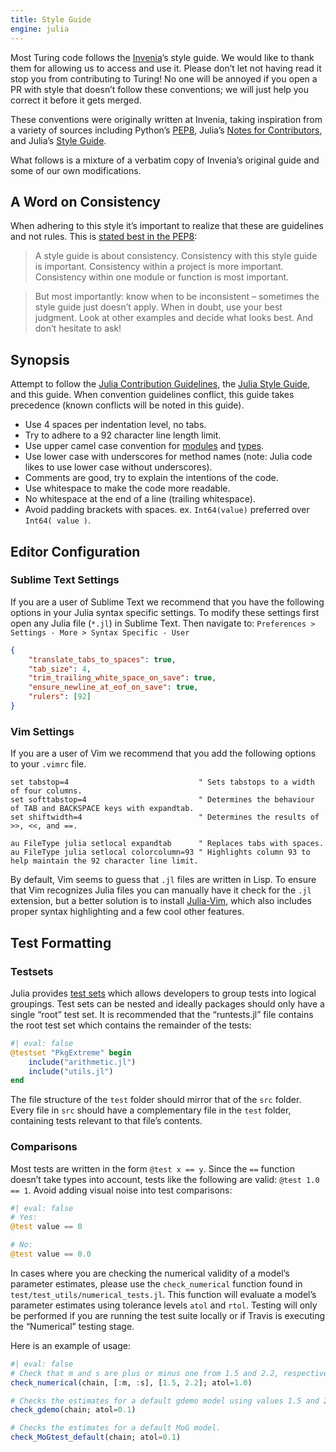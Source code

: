 ---
title: Style Guide
engine: julia
---

Most Turing code follows the [Invenia](https://invenia.ca/labs/)'s style guide. We would like to thank them for allowing us to access and use it. Please don't let not having read it stop you from contributing to Turing! No one will be annoyed if you open a PR with style that doesn't follow these conventions; we will just help you correct it before it gets merged.

These conventions were originally written at Invenia, taking inspiration from a variety of sources including Python's [PEP8](http://legacy.python.org/dev/peps/pep-0008), Julia's [Notes for Contributors](https://github.com/JuliaLang/julia/blob/master/CONTRIBUTING.md), and Julia's [Style Guide](https://docs.julialang.org/en/v1/manual/style-guide/).

What follows is a mixture of a verbatim copy of Invenia's original guide and some of our own modifications.

## A Word on Consistency

When adhering to this style it's important to realize that these are guidelines and not rules. This is [stated best in the PEP8](http://legacy.python.org/dev/peps/pep-0008/#a-foolish-consistency-is-the-hobgoblin-of-little-minds):

> A style guide is about consistency. Consistency with this style guide is important. Consistency within a project is more important. Consistency within one module or function is most important.

> But most importantly: know when to be inconsistent – sometimes the style guide just doesn't apply. When in doubt, use your best judgment. Look at other examples and decide what looks best. And don't hesitate to ask!

## Synopsis

Attempt to follow the [Julia Contribution Guidelines](https://github.com/JuliaLang/julia/blob/master/CONTRIBUTING.md#general-formatting-guidelines-for-julia-code-contributions), the [Julia Style Guide](https://docs.julialang.org/en/v1/manual/style-guide/), and this guide. When convention guidelines conflict, this guide takes precedence (known conflicts will be noted in this guide).

  - Use 4 spaces per indentation level, no tabs.
  - Try to adhere to a 92 character line length limit.
  - Use upper camel case convention for [modules](https://docs.julialang.org/en/v1/manual/modules/) and [types](https://docs.julialang.org/en/v1/manual/types/).
  - Use lower case with underscores for method names (note: Julia code likes to use lower case without underscores).
  - Comments are good, try to explain the intentions of the code.
  - Use whitespace to make the code more readable.
  - No whitespace at the end of a line (trailing whitespace).
  - Avoid padding brackets with spaces. ex. `Int64(value)` preferred over `Int64( value )`.

## Editor Configuration

### Sublime Text Settings

If you are a user of Sublime Text we recommend that you have the following options in your Julia syntax specific settings. To modify these settings first open any Julia file (`*.jl`) in Sublime Text. Then navigate to: `Preferences > Settings - More > Syntax Specific - User`

```{json}
{
    "translate_tabs_to_spaces": true,
    "tab_size": 4,
    "trim_trailing_white_space_on_save": true,
    "ensure_newline_at_eof_on_save": true,
    "rulers": [92]
}
```

### Vim Settings

If you are a user of Vim we recommend that you add the following options to your `.vimrc` file.

```
set tabstop=4                             " Sets tabstops to a width of four columns.
set softtabstop=4                         " Determines the behaviour of TAB and BACKSPACE keys with expandtab.
set shiftwidth=4                          " Determines the results of >>, <<, and ==.

au FileType julia setlocal expandtab      " Replaces tabs with spaces.
au FileType julia setlocal colorcolumn=93 " Highlights column 93 to help maintain the 92 character line limit.
```

By default, Vim seems to guess that `.jl` files are written in Lisp. To ensure that Vim recognizes Julia files you can manually have it check for the `.jl` extension, but a better solution is to install [Julia-Vim](https://github.com/JuliaLang/julia-vim), which also includes proper syntax highlighting and a few cool other features.

## Test Formatting

### Testsets

Julia provides [test sets](https://docs.julialang.org/en/v1/stdlib/Test/#Working-with-Test-Sets-1) which allows developers to group tests into logical groupings. Test sets can be nested and ideally packages should only have a single "root" test set. It is recommended that the "runtests.jl" file contains the root test set which contains the remainder of the tests:

```{julia}
#| eval: false
@testset "PkgExtreme" begin
    include("arithmetic.jl")
    include("utils.jl")
end
```

The file structure of the `test` folder should mirror that of the `src` folder. Every file in `src` should have a complementary file in the `test` folder, containing tests relevant to that file's contents.

### Comparisons

Most tests are written in the form `@test x == y`. Since the `==` function doesn't take types into account, tests like the following are valid: `@test 1.0 == 1`. Avoid adding visual noise into test comparisons:

```{julia}
#| eval: false
# Yes:
@test value == 0

# No:
@test value == 0.0
```

In cases where you are checking the numerical validity of a model's parameter estimates, please use the `check_numerical` function found in `test/test_utils/numerical_tests.jl`. This function will evaluate a model's parameter estimates using tolerance levels `atol` and `rtol`. Testing will only be performed if you are running the test suite locally or if Travis is executing the "Numerical" testing stage.

Here is an example of usage:

```{julia}
#| eval: false
# Check that m and s are plus or minus one from 1.5 and 2.2, respectively.
check_numerical(chain, [:m, :s], [1.5, 2.2]; atol=1.0)

# Checks the estimates for a default gdemo model using values 1.5 and 2.0.
check_gdemo(chain; atol=0.1)

# Checks the estimates for a default MoG model.
check_MoGtest_default(chain; atol=0.1)
```